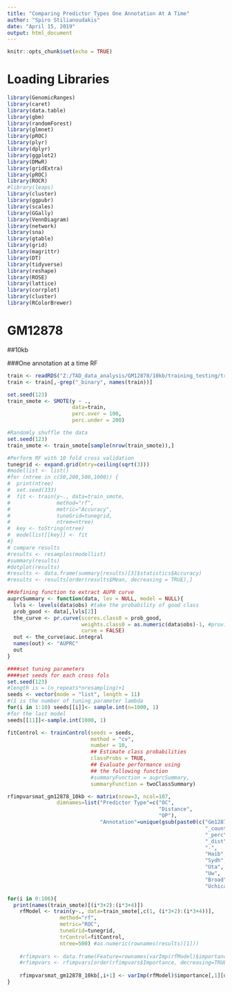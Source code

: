 ```yaml
---
title: "Comparing Predictor Types One Annotation At A Time"
author: "Spiro Stilianoudakis"
date: "April 15, 2019"
output: html_document
---
```


```r
knitr::opts_chunk$set(echo = TRUE)
```

# Loading Libraries

```r
library(GenomicRanges)
library(caret)
library(data.table)
library(gbm)
library(randomForest)
library(glmnet)
library(pROC)
library(plyr)
library(dplyr)
library(ggplot2)
library(DMwR)
library(gridExtra)
library(pROC)
library(ROCR)
#library(leaps)
library(cluster)
library(ggpubr)
library(scales)
library(GGally)
library(VennDiagram)
library(network)
library(sna)
library(gtable)
library(grid)
library(magrittr) 
library(DT)
library(tidyverse)
library(reshape)
library(ROSE)
library(lattice)
library(corrplot)
library(cluster)
library(RColorBrewer)

```


# GM12878

##10kb

###One annotation at a time RF

```r
train <- readRDS("Z:/TAD_data_analysis/GM12878/10kb/training_testing/train.rds")
train <- train[,-grep("_binary", names(train))]

set.seed(123)
train_smote <- SMOTE(y ~ ., 
                     data=train, 
                     perc.over = 100, 
                     perc.under = 200)

#Randomly shuffle the data
set.seed(123)
train_smote <- train_smote[sample(nrow(train_smote)),]

#Perform RF with 10 fold cross validation
tunegrid <- expand.grid(mtry=ceiling(sqrt(3)))
#modellist <- list()
#for (ntree in c(50,200,500,1000)) {
#  print(ntree)
#  set.seed(333)
#  fit <- train(y~., data=train_smote, 
#               method="rf", 
#               metric="Accuracy",
#               tuneGrid=tunegrid,  
#               ntree=ntree)
#  key <- toString(ntree)
#  modellist[[key]] <- fit
#}
# compare results
#results <- resamples(modellist)
#summary(results)
#dotplot(results)
#results <- data.frame(summary(results)[3]$statistics$Accuracy)
#results <- results[order(results$Mean, decreasing = TRUE),]

##defining function to extract AUPR curve
auprcSummary <- function(data, lev = NULL, model = NULL){
  lvls <- levels(data$obs) #take the probability of good class
  prob_good <- data[,lvls[2]] 
  the_curve <- pr.curve(scores.class0 = prob_good,
                        weights.class0 = as.numeric(data$obs)-1, #provide the class labels as 0/1
                        curve = FALSE)
  out <- the_curve$auc.integral
  names(out) <- "AUPRC"
  out
}

####set tuning parameters
####set seeds for each cross fols
set.seed(123)
#length is = (n_repeats*nresampling)+1
seeds <- vector(mode = "list", length = 11)
#(1 is the number of tuning parameter lambda
for(i in 1:10) seeds[[i]]<- sample.int(n=1000, 1)
#for the last model
seeds[[11]]<-sample.int(1000, 1)

fitControl <- trainControl(seeds = seeds,
                           method = "cv",
                           number = 10,
                           ## Estimate class probabilities
                           classProbs = TRUE,
                           ## Evaluate performance using 
                           ## the following function
                           #summaryFunction = auprcSummary,
						   summaryFunction = twoClassSummary)

rfimpvarsmat_gm12878_10kb <- matrix(nrow=3, ncol=107,
				dimnames=list("Predictor Type"=c("OC",
												 "Distance",
												 "OP"),
							  "Annotation"=unique(gsub(paste0(c("Gm12878", 
																"_count", 
																"_perc", 
																"_dist",
																"-",
																"Haib", 
																"Sydh",
																"Uta",
																"Uw",
																"Broad",
																"Uchicago"), collapse = "|"), "", names(train_smote)[-1]))))

for(i in 0:106){
  print(names(train_smote)[(i*3+2):(i*3+4)])
	rfModel <- train(y~., data=train_smote[,c(1, (i*3+2):(i*3+4))], 
                 method="rf", 
                 metric="ROC", 
                 tuneGrid=tunegrid, 
                 trControl=fitControl, 
                 ntree=500) #as.numeric(rownames(results)[1]))
	
	#rfimpvars <- data.frame(Feature=rownames(varImp(rfModel)$importance), Importance=varImp(rfModel)$importance[,1])
	#rfimpvars <- rfimpvars[order(rfimpvars$Importance, decreasing=TRUE),]
	
	rfimpvarsmat_gm12878_10kb[,i+1] <- varImp(rfModel)$importance[,1][order(rownames(varImp(rfModel)$importance))]
}


```


